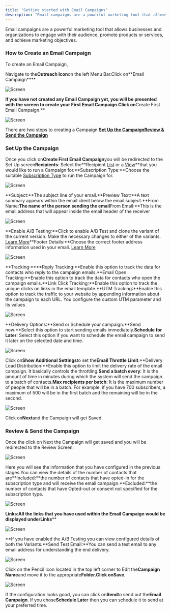 ```yaml
---
title: "Getting started with Email Campaigns"
description: "Email campaigns are a powerful marketing tool that allows businesses and organizations to engage with their audience, promote products or services, an..."
---
```


Email campaigns are a powerful marketing tool that allows businesses and organizations to engage with their audience, promote products or services, and achieve marketing objectives.

### How to Create an Email Campaign

To create an Email Campaign,

Navigate to the**Outreach Icon**on the left Menu Bar.Click on**Email Campaign****

![Screen](./images/Screen-Shot-2023-07-06-at-4.48.25-PM.png)

**If you have not created any Email Campaign yet, you will be presented with the screen to create your First Email Campaign.Click on**Create First Email Campaign.**

![Screen](./images/Screen-Shot-2023-07-06-at-4.51.14-PM.png)

There are two steps to creating a Campaign
[**Set Up the Campaign**](https://support.salesmate.io/hc/en-us/articles/19840698098329-Getting-started-with-Email-Campaigns#h_01H4NGXA5Y1Q6FWJ7G8278BCVF)[**Review & Send the Campaign**](https://support.salesmate.io/hc/en-us/articles/19840698098329-Getting-started-with-Email-Campaigns#h_01H4QHH20FE1MWKVEAA3G398Z4)

### Set Up the Campaign

Once you click on**Create First Email Campaign**you will be redirected to the Set Up screen**Recipients**: Select the**Recipient [List](https://support.salesmate.io/hc/en-us/articles/4402668629517) or a [View](https://support.salesmate.io/hc/en-us/articles/115003184011)**that you would like to run a Campaign for.**Subscription Type:**Choose the suitable [Subscription Type](https://support.salesmate.io/hc/en-us/articles/19620793155865) to run the Campaign for.

![Screen](./images/Screen-Shot-2023-07-06-at-5.21.07-PM.png)

**Subject:**The subject line of your email.**Preview Text:**A text summary appears within the email client below the email subject.**From Name:**The name of the person sending the email**From Email:**This is the email address that will appear inside the email header of the receiver

![Screen](./images/Screen-Shot-2023-07-06-at-5.32.35-PM.png)

**Enable A/B Testing:**Click to enable A/B Test and clone the variant of the current version. Make the necessary changes to either of the variants. [Learn More](https://support.salesmate.io/hc/en-us/articles/19889936744857)**Footer Details:**Choose the correct footer address information used in your email. [Learn More](https://support.salesmate.io/hc/en-us/articles/19889812610841)

![Screen](./images/Screen-Shot-2023-07-07-at-11.01.13-AM.png)

**Tracking:****Reply Tracking:**Enable this option to track the data for contacts who reply to the campaign emails.**Email Open Tracking:**Enable this option to track the data for contacts who open the campaign emails.**Link Click Tracking:**Enable this option to track the unique clicks on links in the email template.**UTM Tracking:**Enable this option to track the traffic to your website by appending information about the campaign to each URL. You configure the custom UTM parameter and its values

![Screen](./images/Screen-Shot-2023-07-07-at-11.03.13-AM.png)

**Delivery Options:**Send or Schedule your campaign.**Send now:**Select this option to start sending emails immediately.**Schedule for Later**: Select this option if you want to schedule the email campaign to send it later on the selected date and time.

![Screen](./images/Screen-Shot-2023-07-07-at-11.03.32-AM.png)

Click on**Show Additional Settings**to set the**Email Throttle Limit**.**Delivery Load Distribution:**Enable this option to limit the delivery rate of the email campaign. It basically controls the throttling.**Send a batch every**: It is the amount of time in minutes during which the system will send the campaign to a batch of contacts.**Max recipients per batch**: It is the maximum number of people that will be in a batch. For example, if you have 700 subscribers, a maximum of 500 will be in the first batch and the remaining will be in the second.

![Screen](./images/Screen-Shot-2023-07-07-at-11.07.38-AM.png)

Click on**Next**and the Campaign will get Saved.

### Review & Send the Campaign

Once the click on Next the Campaign will get saved and you will be redirected to the Review Screen.

![Screen](./images/Screen-Shot-2023-07-07-at-11.42.37-AM.png)

Here you will see the information that you have configured in the previous stages.You can view the details of the number of contacts that are**Included:**the number of contacts that have opted-in for the subscription type and will receive the email campaign.**Excluded:**the number of contacts that have Opted-out or consent not specified for the subscription type.

![Screen](./images/Screen-Shot-2023-07-07-at-11.38.54-AM.png)

**Links:**All the links that you have used within the Email Campaign would be displayed under**Links****

![Screen](./images/Screen-Shot-2023-07-07-at-11.49.04-AM.png)

**If you have enabled the A/B Testing you can view configured details of both the Variants.**Send Test Email:**You can send a test email to any email address for understanding the end delivery.

![Screen](./images/Screen-Shot-2023-07-07-at-11.53.07-AM.png)

Click on the Pencil Icon located in the top left corner to Edit the**Campaign Name**and move it to the appropriate**Folder.**Click on**Save**.

![Screen](./images/Screen-Shot-2023-07-07-at-11.59.52-AM.png)

If the configuration looks good, you can click on**Send**to send out the**Email Campaign**. If you chose**Schedule Late**r then you can schedule it to send at your preferred time.

